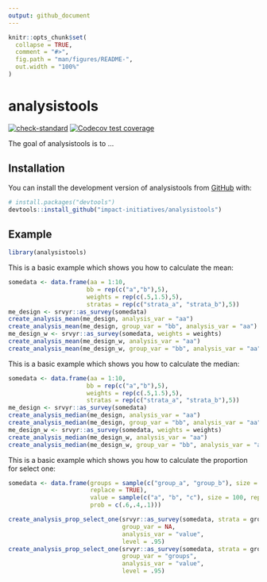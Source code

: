 ```yaml
---
output: github_document
---
```


<!-- README.md is generated from README.Rmd. Please edit that file -->

```r
knitr::opts_chunk$set(
  collapse = TRUE,
  comment = "#>",
  fig.path = "man/figures/README-",
  out.width = "100%"
)
```

# analysistools

<!-- badges: start -->
[![check-standard](https://github.com/impact-initiatives/analysistools/actions/workflows/check-standard.yaml/badge.svg)](https://github.com/impact-initiatives/analysistools/actions/workflows/check-standard.yaml)
[![Codecov test coverage](https://codecov.io/gh/impact-initiatives/analysistools/branch/main/graph/badge.svg)](https://app.codecov.io/gh/impact-initiatives/analysistools?branch=main)
<!-- badges: end -->

The goal of analysistools is to ...

## Installation

You can install the development version of analysistools from [GitHub](https://github.com/) with:

``` r
# install.packages("devtools")
devtools::install_github("impact-initiatives/analysistools")
```

## Example
```r
library(analysistools)
```

This is a basic example which shows you how to calculate the mean:
```r
somedata <- data.frame(aa = 1:10,
                      bb = rep(c("a","b"),5),
                      weights = rep(c(.5,1.5),5),
                      stratas = rep(c("strata_a", "strata_b"),5))
me_design <- srvyr::as_survey(somedata)
create_analysis_mean(me_design, analysis_var = "aa")
create_analysis_mean(me_design, group_var = "bb", analysis_var = "aa")
me_design_w <- srvyr::as_survey(somedata, weights = weights)
create_analysis_mean(me_design_w, analysis_var = "aa")
create_analysis_mean(me_design_w, group_var = "bb", analysis_var = "aa")

```
This is a basic example which shows you how to calculate the median:

```r
somedata <- data.frame(aa = 1:10,
                      bb = rep(c("a","b"),5),
                      weights = rep(c(.5,1.5),5),
                      stratas = rep(c("strata_a", "strata_b"),5))
me_design <- srvyr::as_survey(somedata)
create_analysis_median(me_design, analysis_var = "aa")
create_analysis_median(me_design, group_var = "bb", analysis_var = "aa")
me_design_w <- srvyr::as_survey(somedata, weights = weights)
create_analysis_median(me_design_w, analysis_var = "aa")
create_analysis_median(me_design_w, group_var = "bb", analysis_var = "aa")
```

This is a basic example which shows you how to calculate the proportion for select one:

```r
somedata <- data.frame(groups = sample(c("group_a", "group_b"), size = 100,
                       replace = TRUE),
                       value = sample(c("a", "b", "c"), size = 100, replace = TRUE,
                       prob = c(.6,.4,.1)))

create_analysis_prop_select_one(srvyr::as_survey(somedata, strata = groups),
                                group_var = NA,
                                analysis_var = "value",
                                level = .95)
create_analysis_prop_select_one(srvyr::as_survey(somedata, strata = groups),
                                group_var = "groups",
                                analysis_var = "value",
                                level = .95)
```


